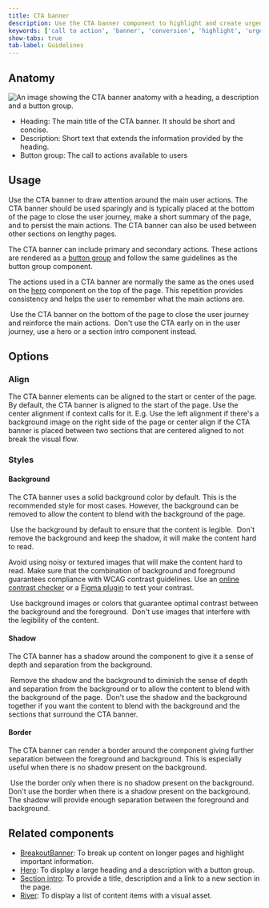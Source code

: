 ```yaml
---
title: CTA banner
description: Use the CTA banner component to highlight and create urgency around user actions.
keywords: ['call to action', 'banner', 'conversion', 'highlight', 'urgent']
show-tabs: true
tab-label: Guidelines
---
```


## Anatomy

![An image showing the CTA banner anatomy with a heading, a description and a button group.](https://github.com/primer/brand/assets/6951037/a33f3b89-1a4d-4bd3-8533-99b0cd2275e8)

- Heading: The main title of the CTA banner. It should be short and concise.
- Description: Short text that extends the information provided by the heading.
- Button group: The call to actions available to users

## Usage

Use the CTA banner to draw attention around the main user actions. The CTA banner should be used sparingly and is typically placed at the bottom of the page to close the user journey,
make a short summary of the page, and to persist the main actions. The CTA banner can also be used between other sections on lengthy pages.

The CTA banner can include primary and secondary actions. These actions are rendered as a [button group](/components/ButtonGroup) and follow the same guidelines as the button group component.

The actions used in a CTA banner are normally the same as the ones used on the [hero](/components/Hero) component on the top of the page. This repetition provides consistency and helps the user to remember what the main actions are.

<DoDontContainer>
  <Do>
    <img src="https://github.com/primer/brand/assets/6951037/89acfdad-c39f-4613-9555-6a9661c53845" alt="" />
    <Caption>
      Use the CTA banner on the bottom of the page to close the user journey and reinforce the main actions.
    </Caption>
  </Do>
  <Dont>
    <img src="https://github.com/primer/brand/assets/6951037/f1bec42f-dad0-4eb2-80f9-83ef0a1310ad" alt="" />
    <Caption>Don't use the CTA early on in the user journey, use a hero or a section intro component instead.</Caption>
  </Dont>
</DoDontContainer>

## Options

### Align

The CTA banner elements can be aligned to the start or center of the page. By default, the CTA banner is aligned to the start of the page. Use the center alignment if context calls for it. E.g. Use the left alignment if there's a background image on the right side of the page or center align if the CTA banner is placed between two sections that are centered aligned to not break the visual flow.

### Styles

#### Background

The CTA banner uses a solid background color by default. This is the recommended style for most cases. However, the background can be removed to allow the content to blend with the background of the page.

<DoDontContainer>
  <Do>
    <img src="https://github.com/primer/brand/assets/6951037/036f540a-b8f6-4ccb-8a1a-b3a27c265308" alt="" />
    <Caption>Use the background by default to ensure that the content is legible.</Caption>
  </Do>
  <Dont>
    <img src="https://github.com/primer/brand/assets/6951037/8bcc95cc-4d3b-49f5-a74d-f46062f690b5" alt="" />
    <Caption>Don't remove the background and keep the shadow, it will make the content hard to read.</Caption>
  </Dont>
</DoDontContainer>

Avoid using noisy or textured images that will make the content hard to read. Make sure that the combination of background and foreground guarantees compliance with WCAG contrast guidelines. Use an [online contrast checker](https://webaim.org/resources/contrastchecker/) or a [Figma plugin](/guides/accessibility/tools#contrast-plugin) to test your contrast.

<DoDontContainer>
  <Do>
    <img src="https://github.com/primer/brand/assets/912236/db46a0b4-5bf9-4024-8788-6227762510a9" alt="" />
    <Caption>
      Use background images or colors that guarantee optimal contrast between the background and the foreground.
    </Caption>
  </Do>
  <Dont>
    <img src="https://github.com/primer/brand/assets/912236/dfc50baa-9b2a-4dc5-8412-20548cf2e7ed" alt="" />
    <Caption>Don't use images that interfere with the legibility of the content.</Caption>
  </Dont>
</DoDontContainer>

#### Shadow

The CTA banner has a shadow around the component to give it a sense of depth and separation from the background.

<DoDontContainer>
  <Do>
    <img src="https://github.com/primer/brand/assets/912236/798a3355-252c-4745-8692-267c9a16d45f" alt="" />
    <Caption>
      Remove the shadow and the background to diminish the sense of depth and separation from the background or to allow
      the content to blend with the background of the page.
    </Caption>
  </Do>
  <Dont>
    <img src="https://github.com/primer/brand/assets/912236/336f8e27-44e9-48a5-b308-a9686aa03484" alt="" />
    <Caption>
      Don't use the shadow and the background together if you want the content to blend with the background and the
      sections that surround the CTA banner.
    </Caption>
  </Dont>
</DoDontContainer>

#### Border

The CTA banner can render a border around the component giving further separation between the foreground and background. This is especially useful when there is no shadow present on the background.

<DoDontContainer>
  <Do>
    <img src="https://github.com/primer/brand/assets/912236/583528ad-e3ab-4bf1-a34a-e0f9bf17d0a1" alt="" />
    <Caption>Use the border only when there is no shadow present on the background.</Caption>
  </Do>
  <Dont>
    <img src="https://github.com/primer/brand/assets/912236/845ee118-3575-4db8-b7ea-1ac248678005" alt="" />
    <Caption>
      Don't use the border when there is a shadow present on the background. The shadow will provide enough separation
      between the foreground and background.
    </Caption>
  </Dont>
</DoDontContainer>

## Related components

- [BreakoutBanner](/components/BreakoutBanner): To break up content on longer pages and highlight important information.
- [Hero](/components/Hero): To display a large heading and a description with a button group.
- [Section intro](/components/SectionIntro): To provide a title, description and a link to a new section in the page.
- [River](/components/River): To display a list of content items with a visual asset.
